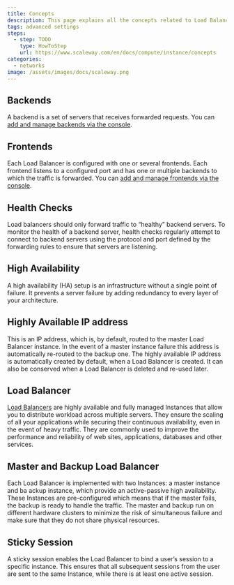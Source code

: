 ```yaml
---
title: Concepts
description: This page explains all the concepts related to Load Balancer
tags: advanced settings
steps:
  - step: TODO
    type: HowToStep
    url: https://www.scaleway.com/en/docs/compute/instance/concepts
categories:
  - networks
image: /assets/images/docs/scaleway.png
---
```


<Concept opened>

## Backends

A backend is a set of servers that receives forwarded requests. You can [add and manage backends via the console](/network/load-balancer/how-to/manage-frontends-and-backends/).

</Concept>

<Concept opened>

## Frontends

Each Load Balancer is configured with one or several frontends. Each frontend listens to a configured port and has one or multiple backends to which the traffic is forwarded. You can [add and manage frontends via the console](/network/load-balancer/how-to/manage-frontends-and-backends/).

</Concept>

<Concept opened>

## Health Checks

Load balancers should only forward traffic to “healthy” backend servers. To monitor the health of a backend server, health checks regularly attempt to connect to backend servers using the protocol and port defined by the forwarding rules to ensure that servers are listening.

</Concept>

<Concept opened>

## High Availability

A high availability (HA) setup is an infrastructure without a single point of failure. It prevents a server failure by adding redundancy to every layer of your architecture.

</Concept>

<Concept>


## Highly Available IP address

This is an IP address, which is, by default, routed to the master Load Balancer instance. In the event of a master instance failure this address is automatically re-routed to the backup one. The highly available IP address is automatically created by default, when a Load Balancer is created. It can also be conserved when a Load Balancer is deleted and re-used later.

</Concept>

<Concept>

## Load Balancer
[Load Balancers](/network/load-balancer/how-to/create-load-balancer/) are highly available and fully managed Instances that allow you to distribute workload across multiple servers. They ensure the scaling of all your applications while securing their continuous availability, even in the event of heavy traffic. They are commonly used to improve the performance and reliability of web sites, applications, databases and other services.


</Concept>

<Concept>

## Master and Backup Load Balancer

Each Load Balancer is implemented with two Instances: a master instance and ba ackup instance, which provide an active-passive high availability. These Instances are pre-configured which means that if the master fails, the backup is ready to handle the traffic. The master and backup run on different hardware clusters to minimize the risk of simultaneous failure and make sure that they do not share physical resources.

</Concept>


<Concept>

## Sticky Session

A sticky session enables the Load Balancer to bind a user’s session to a specific instance. This ensures that all subsequent sessions from the user are sent to the same Instance, while there is at least one active session.

</Concept>

